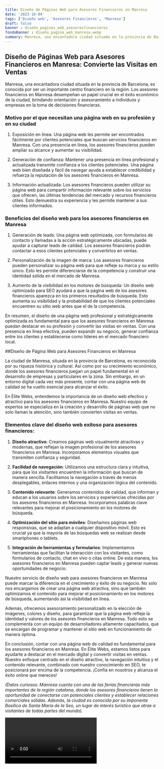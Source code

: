 ```yaml
---
title: Diseño de Páginas Web para Asesores Financieros en Manresa
date: '2023-10-04'
tags: ['Diseño web', 'Asesores Financieros', 'Manresa']
draft: false
banner : diseño_paginas_web_asesoresfinancieros
fondoBanner : diseño_pagina_web_manresa.webp
summary: Manresa, una encantadora ciudad situada en la provincia de Barcelona, es conocida por ser un importante centro financiero en la región. Los asesores financieros en Manresa desempeñan un papel crucial en el éxito económico de la ciudad, brindando orientación y asesoramiento a individuos y empresas en la toma de decisiones financieras.
---
```


## Diseño de Páginas Web para Asesores Financieros en Manresa: Convierte las Visitas en Ventas

Manresa, una encantadora ciudad situada en la provincia de Barcelona, es conocida por ser un importante centro financiero en la región. Los asesores financieros en Manresa desempeñan un papel crucial en el éxito económico de la ciudad, brindando orientación y asesoramiento a individuos y empresas en la toma de decisiones financieras.

### Motivo por el que necesitan una página web en su profesión y en su ciudad

1. Exposición en línea: Una página web les permite ser encontrados fácilmente por clientes potenciales que buscan servicios financieros en Manresa. Con una presencia en línea, los asesores financieros pueden ampliar su alcance y aumentar su visibilidad.

2. Generación de confianza: Mantener una presencia en línea profesional y actualizada transmite confianza a los clientes potenciales. Una página web bien diseñada y fácil de navegar ayuda a establecer credibilidad y refuerza la reputación de los asesores financieros en Manresa.

3. Información actualizada: Los asesores financieros pueden utilizar su página web para compartir información relevante sobre los servicios que ofrecen, las últimas tendencias del mercado y recursos financieros útiles. Esto demuestra su experiencia y les permite mantener a sus clientes informados.

### Beneficios del diseño web para los asesores financieros en Manresa

1. Generación de leads: Una página web optimizada, con formularios de contacto y llamadas a la acción estratégicamente ubicadas, puede ayudar a capturar leads de calidad. Los asesores financieros podrán contactar a esos clientes potenciales y convertirlos en ventas.

2. Personalización de la imagen de marca: Los asesores financieros pueden personalizar su página web para que refleje su marca y su estilo único. Esto les permite diferenciarse de la competencia y construir una identidad sólida en el mercado de Manresa.

3. Aumento de la visibilidad en los motores de búsqueda: Un diseño web optimizado para SEO ayudará a que la página web de los asesores financieros aparezca en los primeros resultados de búsqueda. Esto aumenta su visibilidad y la probabilidad de que los clientes potenciales encuentren su sitio web antes que el de la competencia.

En resumen, el diseño de una página web profesional y estratégicamente optimizada es fundamental para que los asesores financieros en Manresa puedan destacar en su profesión y convertir las visitas en ventas. Con una presencia en línea efectiva, pueden expandir su negocio, generar confianza entre los clientes y establecerse como líderes en el mercado financiero local.

<GifSeo />

<Cta />

##Diseño de Página Web para Asesores Financieros en Manresa

La ciudad de Manresa, situada en la provincia de Barcelona, es reconocida por su riqueza histórica y cultural. Así como por su crecimiento económico, donde los asesores financieros juegan un papel fundamental en el desarrollo de empresas y particulares en la zona. Sin embargo, en un entorno digital cada vez más presente, contar con una página web de calidad se ha vuelto esencial para alcanzar el éxito.

En Élite Webs, entendemos la importancia de un diseño web efectivo y atractivo para los asesores financieros en Manresa. Nuestro equipo de expertos se especializa en la creación y desarrollo de páginas web que no solo llaman la atención, sino también convierten visitas en ventas.

### Elementos clave del diseño web exitoso para asesores financieros:

1. **Diseño atractivo**: Creamos páginas web visualmente atractivas y modernas, que reflejan la imagen profesional de los asesores financieros en Manresa. Incorporamos elementos visuales que transmiten confianza y seguridad.

2. **Facilidad de navegación**: Utilizamos una estructura clara y intuitiva, para que los visitantes encuentren la información que buscan de manera sencilla. Facilitamos la navegación a través de menús desplegables, enlaces internos y una organización lógica del contenido.

3. **Contenido relevante**: Generamos contenidos de calidad, que informan y educan a los usuarios sobre los servicios y experiencias ofrecidas por los asesores financieros en Manresa. Incorporamos palabras clave relevantes para mejorar el posicionamiento en los motores de búsqueda.

4. **Optimización del sitio para móviles**: Diseñamos páginas web responsivas, que se adaptan a cualquier dispositivo móvil. Esto es crucial ya que la mayoría de las búsquedas web se realizan desde smartphones o tablets.

5. **Integración de herramientas y formularios**: Implementamos herramientas que facilitan la interacción con los visitantes, como formularios de contacto, chat en vivo o citas online. De esta manera, los asesores financieros en Manresa pueden captar leads y generar nuevas oportunidades de negocio.

Nuestro servicio de diseño web para asesores financieros en Manresa puede marcar la diferencia en el crecimiento y éxito de su negocio. No solo nos encargamos de crear una página web atractiva, sino que también optimizamos el contenido para mejorar el posicionamiento en los motores de búsqueda, aumentando así la visibilidad en línea.

Además, ofrecemos asesoramiento personalizado en la elección de imágenes, colores y diseño, para garantizar que la página web refleje la identidad y valores de los asesores financieros en Manresa. Todo esto se complementa con un equipo de desarrolladores altamente capacitados, que se encargan de programar y mantener el sitio web en funcionamiento de manera óptima.

En conclusión, contar con una página web de calidad es fundamental para los asesores financieros en Manresa. En Élite Webs, estamos listos para ayudarte a destacar en el mercado digital y convertir visitas en ventas. Nuestro enfoque centrado en el diseño atractivo, la navegación intuitiva y el contenido relevante, combinado con nuestro conocimiento en SEO, te posicionará por encima de la competencia. ¡Confía en nosotros y alcanza el éxito online que mereces!

*(Datos curiosos: Manresa cuenta con una de las ferias financieras más importantes de la región catalana, donde los asesores financieros tienen la oportunidad de conectarse con potenciales clientes y establecer relaciones comerciales sólidas. Además, la ciudad es conocida por su imponente Basílica de Santa María de la Seo, un lugar de interés turístico que atrae a visitantes de todas partes del mundo).*

<Video />

<CtaBot job='Asesores Financieros' city='Manresa'/>

<Gmaps query='Manresa+españa+maps' />